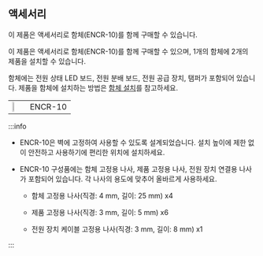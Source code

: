 ## 액세서리

<Include product='corestation_40'>

이 제품은 액세서리로 함체(ENCR-10)를 함께 구매할 수 있습니다.

</Include>

<Include product='inputmodule'>

이 제품은 액세서리로 함체(ENCR-10)를 함께 구매할 수 있으며, 1개의 함체에 2개의 제품을 설치할 수 있습니다.

</Include>

함체에는 전원 상태 LED 보드, 전원 분배 보드, 전원 공급 장치, 탬퍼가 포함되어 있습니다. 제품을 함체에 설치하는 방법은 [함체 설치](installation#install-enclosure)를 참고하세요.

<Table className='component'>
<Tbody>
<Row className='center white'>

<Td><Image src='/img/device/component-encr10.svg' width='20%' className='none' alone /></Td>

</Row>
<Row className='center'>

<Td>ENCR-10</Td>

</Row>
</Tbody>
</Table>

:::info

* ENCR-10은 벽에 고정하여 사용할 수 있도록 설계되었습니다. 설치 높이에 제한 없이 안전하고 사용하기에 편리한 위치에 설치하세요.

* ENCR-10 구성품에는 함체 고정용 나사, 제품 고정용 나사, 전원 장치 연결용 나사가 포함되어 있습니다. 각 나사의 용도에 맞추어 올바르게 사용하세요.

  * 함체 고정용 나사(직경: 4 mm, 길이: 25 mm) x4

  * 제품 고정용 나사(직경: 3 mm, 길이: 5 mm) x6

  * 전원 장치 케이블 고정용 나사(직경: 3 mm, 길이: 8 mm) x1

:::